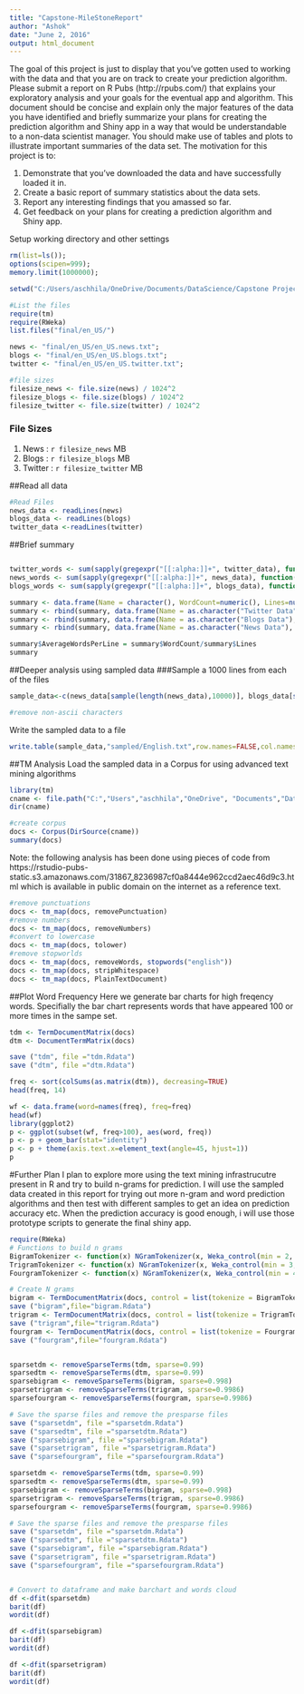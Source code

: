 ```yaml
---
title: "Capstone-MileStoneReport"
author: "Ashok"
date: "June 2, 2016"
output: html_document
---
```


The goal of this project is just to display that you've gotten used to working with the data and that you are on track to create your prediction algorithm. Please submit a report on R Pubs (http://rpubs.com/) that explains your exploratory analysis and your goals for the eventual app and algorithm. This document should be concise and explain only the major features of the data you have identified and briefly summarize your plans for creating the prediction algorithm and Shiny app in a way that would be understandable to a non-data scientist manager. You should make use of tables and plots to illustrate important summaries of the data set. The motivation for this project is to: 

1. Demonstrate that you've downloaded the data and have successfully loaded it in.
2. Create a basic report of summary statistics about the data sets.
3. Report any interesting findings that you amassed so far.
4. Get feedback on your plans for creating a prediction algorithm and Shiny app.

Setup working directory and other settings
```r
rm(list=ls());
options(scipen=999);
memory.limit(1000000);

setwd("C:/Users/aschhila/OneDrive/Documents/DataScience/Capstone Project")
```


```r
#List the files 
require(tm)
require(RWeka)
list.files("final/en_US/")

news <- "final/en_US/en_US.news.txt";
blogs <- "final/en_US/en_US.blogs.txt";
twitter <- "final/en_US/en_US.twitter.txt";
```


```r
#file sizes
filesize_news <- file.size(news) / 1024^2
filesize_blogs <- file.size(blogs) / 1024^2
filesize_twitter <- file.size(twitter) / 1024^2
```

### File Sizes
1.  News :    `r filesize_news` MB 
2.  Blogs :   `r filesize_blogs` MB  
3.  Twitter : `r filesize_twitter` MB  

##Read all data
```r
#Read Files
news_data <- readLines(news)
blogs_data <- readLines(blogs)
twitter_data <-readLines(twitter)
```


##Brief summary 
```r

```



```r
twitter_words <- sum(sapply(gregexpr("[[:alpha:]]+", twitter_data), function(x) sum(x > 0)))
news_words <- sum(sapply(gregexpr("[[:alpha:]]+", news_data), function(x) sum(x > 0)))
blogs_words <- sum(sapply(gregexpr("[[:alpha:]]+", blogs_data), function(x) sum(x > 0)))

summary <- data.frame(Name = character(), WordCount=numeric(), Lines=numeric())
summary <- rbind(summary, data.frame(Name = as.character("Twitter Data"), WordCount = twitter_words, Lines = length(twitter_data)))
summary <- rbind(summary, data.frame(Name = as.character("Blogs Data"), WordCount=blogs_words, Lines=length(blogs_data)))
summary <- rbind(summary, data.frame(Name = as.character("News Data"), WordCount=news_words, Lines=length(news_data)))

summary$AverageWordsPerLine = summary$WordCount/summary$Lines
summary

```



##Deeper analysis using sampled data
###Sample a 1000 lines from each of the files
```r
sample_data<-c(news_data[sample(length(news_data),10000)], blogs_data[sample(length(blogs_data),10000)], twitter_data[sample(length(twitter_data),10000)])

#remove non-ascii characters

```

Write the sampled data to a file
```r
write.table(sample_data,"sampled/English.txt",row.names=FALSE,col.names=FALSE,quote=FALSE,append=FALSE)
```

##TM Analysis
Load the sampled data in a Corpus for using advanced text mining algorithms
```r
library(tm)
cname <- file.path("C:","Users","aschhila","OneDrive", "Documents","DataScience","Capstone Project", "sampled")
dir(cname)

#create corpus
docs <- Corpus(DirSource(cname))   
summary(docs)
```


Note: the following analysis has been done using pieces of code from https://rstudio-pubs-static.s3.amazonaws.com/31867_8236987cf0a8444e962ccd2aec46d9c3.html which is available in public domain on the internet as a reference text.

```r
#remove punctuations
docs <- tm_map(docs, removePunctuation)
#remove numbers
docs <- tm_map(docs, removeNumbers)  
#convert to lowercase
docs <- tm_map(docs, tolower) 
#remove stopworlds
docs <- tm_map(docs, removeWords, stopwords("english")) 
docs <- tm_map(docs, stripWhitespace) 
docs <- tm_map(docs, PlainTextDocument)
```


##Plot Word Frequency
Here we generate bar charts for high freqency words. Specifially the bar chart represents words that have appeared 100 or more times in the sampe set.
```r
tdm <- TermDocumentMatrix(docs)
dtm <- DocumentTermMatrix(docs)

save ("tdm", file ="tdm.Rdata")
save ("dtm", file ="dtm.Rdata")

freq <- sort(colSums(as.matrix(dtm)), decreasing=TRUE)   
head(freq, 14) 

wf <- data.frame(word=names(freq), freq=freq)   
head(wf)
library(ggplot2)   
p <- ggplot(subset(wf, freq>100), aes(word, freq))    
p <- p + geom_bar(stat="identity")   
p <- p + theme(axis.text.x=element_text(angle=45, hjust=1))   
p 

```


#Further Plan
I plan to explore more using the text mining infrastrucutre present in R and try to build n-grams for prediction. I will use the sampled data created in this report for trying out more n-gram and word prediction algorithms and then test with different samples to get an idea on prediction accuracy etc. 
When the prediction accuracy is good enough, i will use those prototype scripts to generate the final shiny app.



```r
require(RWeka)
# Functions to build n grams
BigramTokenizer <- function(x) NGramTokenizer(x, Weka_control(min = 2, max = 2))
TrigramTokenizer <- function(x) NGramTokenizer(x, Weka_control(min = 3, max = 3))
FourgramTokenizer <- function(x) NGramTokenizer(x, Weka_control(min = 4, max = 4))

# Create N grams
bigram <- TermDocumentMatrix(docs, control = list(tokenize = BigramTokenizer))
save ("bigram",file="bigram.Rdata")
trigram <- TermDocumentMatrix(docs, control = list(tokenize = TrigramTokenizer))
save ("trigram",file="trigram.Rdata")
fourgram <- TermDocumentMatrix(docs, control = list(tokenize = FourgramTokenizer))
save ("fourgram",file="fourgram.Rdata")


sparsetdm <- removeSparseTerms(tdm, sparse=0.99)
sparsedtm <- removeSparseTerms(dtm, sparse=0.99)
sparsebigram <- removeSparseTerms(bigram, sparse=0.998)
sparsetrigram <- removeSparseTerms(trigram, sparse=0.9986)
sparsefourgram <- removeSparseTerms(fourgram, sparse=0.9986)

# Save the sparse files and remove the presparse files
save ("sparsetdm", file ="sparsetdm.Rdata")
save ("sparsedtm", file ="sparsetdtm.Rdata")
save ("sparsebigram", file ="sparsebigram.Rdata")
save ("sparsetrigram", file ="sparsetrigram.Rdata")
save ("sparsefourgram", file ="sparsefourgram.Rdata")

sparsetdm <- removeSparseTerms(tdm, sparse=0.99)
sparsedtm <- removeSparseTerms(dtm, sparse=0.99)
sparsebigram <- removeSparseTerms(bigram, sparse=0.998)
sparsetrigram <- removeSparseTerms(trigram, sparse=0.9986)
sparsefourgram <- removeSparseTerms(fourgram, sparse=0.9986)

# Save the sparse files and remove the presparse files
save ("sparsetdm", file ="sparsetdm.Rdata")
save ("sparsedtm", file ="sparsetdtm.Rdata")
save ("sparsebigram", file ="sparsebigram.Rdata")
save ("sparsetrigram", file ="sparsetrigram.Rdata")
save ("sparsefourgram", file ="sparsefourgram.Rdata")


# Convert to dataframe and make barchart and words cloud
df <-dfit(sparsetdm)
barit(df)
wordit(df)

df <-dfit(sparsebigram)
barit(df)
wordit(df)

df <-dfit(sparsetrigram)
barit(df)
wordit(df)

```

